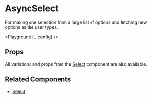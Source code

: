 
# AsyncSelect

For making one selection from a large list of options and fetching new options as the user types.

<Playground {...config} />

## Props

All variations and props from the [Select](/select) component are also available.

<PropsTable propsConfig={config.props} />

## Related Components

- [Select](/components/select)
